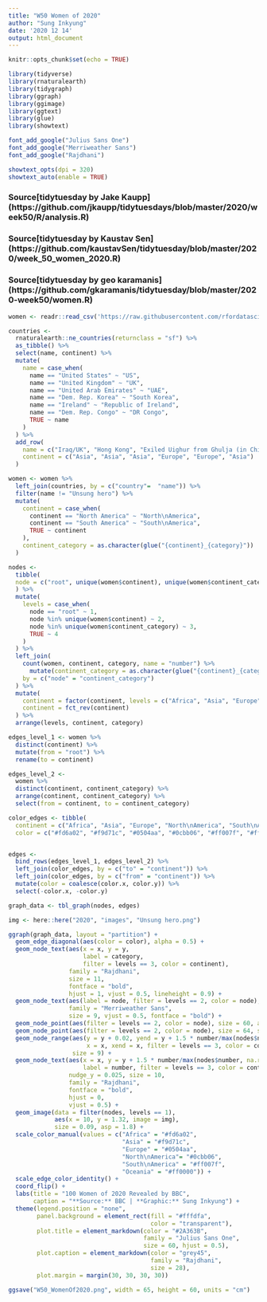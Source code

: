 ```yaml
---
title: "W50 Women of 2020"
author: "Sung Inkyung"
date: '2020 12 14'
output: html_document
---
```


```r
knitr::opts_chunk$set(echo = TRUE)
```

```r
library(tidyverse)
library(rnaturalearth)
library(tidygraph)
library(ggraph)
library(ggimage)
library(ggtext)
library(glue)
library(showtext)

font_add_google("Julius Sans One")
font_add_google("Merriweather Sans")
font_add_google("Rajdhani")

showtext_opts(dpi = 320)
showtext_auto(enable = TRUE)
```
### Source[tidytuesday by Jake Kaupp] (https://github.com/jkaupp/tidytuesdays/blob/master/2020/week50/R/analysis.R)
### Source[tidytuesday by Kaustav Sen] (https://github.com/kaustavSen/tidytuesday/blob/master/2020/week_50_women_2020.R)
### Source[tidytuesday by geo karamanis] (https://github.com/gkaramanis/tidytuesday/blob/master/2020-week50/women.R)

```r

women <- readr::read_csv('https://raw.githubusercontent.com/rfordatascience/tidytuesday/master/data/2020/2020-12-08/women.csv')

countries <- 
  rnaturalearth::ne_countries(returnclass = "sf") %>% 
  as_tibble() %>%
  select(name, continent) %>% 
  mutate(
    name = case_when(
      name == "United States" ~ "US",
      name == "United Kingdom" ~ "UK",
      name == "United Arab Emirates" ~ "UAE",
      name == "Dem. Rep. Korea" ~ "South Korea",
      name == "Ireland" ~ "Republic of Ireland",
      name == "Dem. Rep. Congo" ~ "DR Congo",
      TRUE ~ name
    )
  ) %>% 
  add_row(
    name = c("Iraq/UK", "Hong Kong", "Exiled Uighur from Ghulja (in Chinese, Yining)", "Northern Ireland", "Wales, UK", "Singapore"),
    continent = c("Asia", "Asia", "Asia", "Europe", "Europe", "Asia")
  )
```


```r
women <- women %>% 
  left_join(countries, by = c("country"=  "name")) %>% 
  filter(name != "Unsung hero") %>% 
  mutate(
    continent = case_when(
      continent == "North America" ~ "North\nAmerica",
      continent == "South America" ~ "South\nAmerica",
      TRUE ~ continent
    ),
    continent_category = as.character(glue("{continent}_{category}"))
  )
```


```r
nodes <- 
  tibble(
  node = c("root", unique(women$continent), unique(women$continent_category))
  ) %>% 
  mutate(
    levels = case_when(
      node == "root" ~ 1,
      node %in% unique(women$continent) ~ 2,
      node %in% unique(women$continent_category) ~ 3,
      TRUE ~ 4
    )
  ) %>% 
  left_join(
    count(women, continent, category, name = "number") %>% 
      mutate(continent_category = as.character(glue("{continent}_{category}"))),
    by = c("node" = "continent_category")
  ) %>% 
  mutate(
    continent = factor(continent, levels = c("Africa", "Asia", "Europe", "North\nAmerica", "South\nAmerica", "Oceania")),
    continent = fct_rev(continent)
  ) %>% 
  arrange(levels, continent, category)
```

```r
edges_level_1 <- women %>% 
  distinct(continent) %>% 
  mutate(from = "root") %>% 
  rename(to = continent)

edges_level_2 <- 
  women %>%
  distinct(continent, continent_category) %>% 
  arrange(continent, continent_category) %>%
  select(from = continent, to = continent_category)

color_edges <- tibble(
  continent = c("Africa", "Asia", "Europe", "North\nAmerica", "South\nAmerica", "Oceania"),
  color = c("#fd6a02", "#f9d71c", "#0504aa", "#0cbb06", "#ff007f", "#ff0000"))


edges <- 
  bind_rows(edges_level_1, edges_level_2) %>% 
  left_join(color_edges, by = c("to" = "continent")) %>% 
  left_join(color_edges, by = c("from" = "continent")) %>% 
  mutate(color = coalesce(color.x, color.y)) %>% 
  select(-color.x, -color.y)

graph_data <- tbl_graph(nodes, edges)

img <- here::here("2020", "images", "Unsung hero.png")

ggraph(graph_data, layout = "partition") +
  geom_edge_diagonal(aes(color = color), alpha = 0.5) +
  geom_node_text(aes(x = x, y = y, 
                     label = category, 
                     filter = levels == 3, color = continent), 
                 family = "Rajdhani",
                 size = 11, 
                 fontface = "bold",
                 hjust = 1, vjust = 0.5, lineheight = 0.9) +
  geom_node_text(aes(label = node, filter = levels == 2, color = node), 
                 family = "Merriweather Sans",
                 size = 9, vjust = 0.5, fontface = "bold") +
  geom_node_point(aes(filter = levels == 2, color = node), size = 60, alpha = 0.4) +
  geom_node_point(aes(filter = levels == 2, color = node), size = 64, shape = 1) +
  geom_node_range(aes(y = y + 0.02, yend = y + 1.5 * number/max(nodes$number, na.rm = TRUE), 
                      x = x, xend = x, filter = levels == 3, color = continent), 
                  size = 9) +
  geom_node_text(aes(x = x, y = y + 1.5 * number/max(nodes$number, na.rm = TRUE), 
                     label = number, filter = levels == 3, color = continent), 
                 nudge_y = 0.025, size = 10,
                 family = "Rajdhani",
                 fontface = "bold", 
                 hjust = 0, 
                 vjust = 0.5) +
  geom_image(data = filter(nodes, levels == 1), 
             aes(x = 10, y = 1.32, image = img), 
             size = 0.09, asp = 1.8) + 
  scale_color_manual(values = c("Africa" = "#fd6a02", 
                                "Asia" = "#f9d71c", 
                                "Europe" = "#0504aa", 
                                "North\nAmerica"= "#0cbb06", 
                                "South\nAmerica" = "#ff007f", 
                                "Oceania" = "#ff0000")) +
  scale_edge_color_identity() +
  coord_flip() +
  labs(title = "100 Women of 2020 Revealed by BBC",
       caption = "**Source:** BBC | **Graphic:** Sung Inkyung") +
  theme(legend.position = "none",
        panel.background = element_rect(fill = "#fffdfa",
                                        color = "transparent"),
        plot.title = element_markdown(color = "#2A363B", 
                                      family = "Julius Sans One", 
                                      size = 60, hjust = 0.5),
        plot.caption = element_markdown(color = "grey45", 
                                        family = "Rajdhani",
                                        size = 28),
        plot.margin = margin(30, 30, 30, 30)) 

ggsave("W50_WomenOf2020.png", width = 65, height = 60, units = "cm")

```

